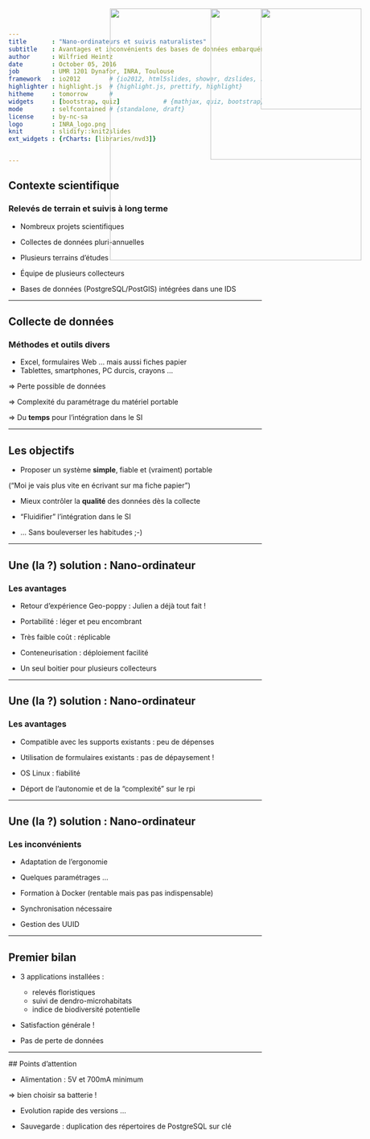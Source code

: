 ```yaml
---
title       : "Nano-ordinateurs et suivis naturalistes"
subtitle    : Avantages et inconvénients des bases de données embarquées
author      : Wilfried Heintz
date        : October 05, 2016
job         : UMR 1201 Dynafor, INRA, Toulouse
framework   : io2012        # {io2012, html5slides, shower, dzslides, ...}
highlighter : highlight.js  # {highlight.js, prettify, highlight}
hitheme     : tomorrow      #   
widgets     : [bootstrap, quiz]            # {mathjax, quiz, bootstrap}
mode        : selfcontained # {standalone, draft}
license     : by-nc-sa
logo        : INRA_logo.png
knit        : slidify::knit2slides
ext_widgets : {rCharts: [libraries/nvd3]}


--- 
```

## Contexte scientifique
<img style="position: absolute; top: 20px; right: 30px; border: 0; width:200px;" src="assets/img/Dynafor.jpg">

 <h3>Relevés de terrain et suivis à long terme</h3>


 - Nombreux projets scientifiques
 
 - Collectes de données pluri-annuelles
 
 - Plusieurs terrains d'études
 
 - Équipe de plusieurs collecteurs
 
 - Bases de données (PostgreSQL/PostGIS) intégrées dans une IDS 
 

--- 

## Collecte de données
<img style="position: absolute; top: 20px; right: 30px; border: 0; width:500px;" src="assets/img/dmh.png">

 <h3>Méthodes et outils divers</h3>

 
 - Excel, formulaires Web ... mais aussi fiches papier
 - Tablettes, smartphones, PC durcis, crayons ...
 

=> Perte possible de données

=> Complexité du paramétrage du matériel portable

=> Du **temps** pour l'intégration dans le SI


--- 

## Les objectifs

 - Proposer un système **simple**, fiable et (vraiment) portable
 
("Moi je vais plus vite en écrivant sur ma fiche papier")

 - Mieux contrôler la **qualité** des données dès la collecte
 
 - "Fluidifier" l'intégration dans le SI
 
 - ... Sans bouleverser les habitudes ;-)


--- 

## Une (la ?) solution : Nano-ordinateur
<img style="position: absolute; top: 20px; right: 30px; border: 0; width:200px;" src="assets/img/raspi.jpg">

 <h3>Les avantages</h3>
 

 
 - Retour d'expérience Geo-poppy : Julien a déjà tout fait !
 
 - Portabilité : léger et peu encombrant
 
 - Très faible coût : réplicable
 
 - Conteneurisation : déploiement facilité
 
 - Un seul boitier pour plusieurs collecteurs



--- 

## Une (la ?) solution : Nano-ordinateur
<img style="position: absolute; top: 20px; right: 30px; border: 0; width:200px;" src="assets/img/raspi.jpg">

 <h3>Les avantages</h3>
 
 
 - Compatible avec les supports existants : peu de dépenses
 
 - Utilisation de formulaires existants : pas de dépaysement !
 
 - OS Linux : fiabilité
 
 - Déport de l'autonomie et de la "complexité" sur le rpi


--- 

## Une (la ?) solution : Nano-ordinateur


 <h3>Les inconvénients</h3>


 - Adaptation de l'ergonomie
 
 - Quelques paramétrages ...
 
 - Formation à Docker (rentable mais pas pas indispensable)
 
 - Synchronisation nécessaire 
 
 - Gestion des UUID



--- 

## Premier bilan

 
 - 3 applications installées :
   - relevés floristiques
   - suivi de dendro-microhabitats
   - indice de biodiversité potentielle

 - Satisfaction générale !
 
 - Pas de perte de données 



--- 
<img style="position: absolute; top: 20px; right: 30px; border: 0; width:300px;" src="assets/img/rpi.jpg">
## Points d'attention

 
 - Alimentation : 5V et 700mA minimum

=> bien choisir sa batterie !

 - Evolution rapide des versions ...
 
 - Sauvegarde : duplication des répertoires 
 de PostgreSQL sur clé
 

 

 
 
 

